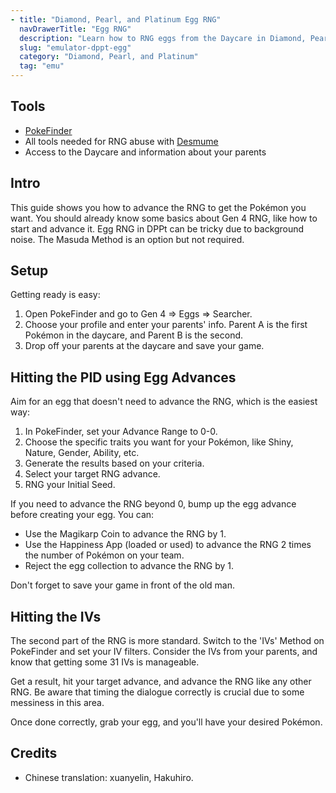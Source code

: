 ```yaml
---
- title: "Diamond, Pearl, and Platinum Egg RNG"
  navDrawerTitle: "Egg RNG"
  description: "Learn how to RNG eggs from the Daycare in Diamond, Pearl, and Platinum for shiny, high-IV Pokémon."
  slug: "emulator-dppt-egg"
  category: "Diamond, Pearl, and Platinum"
  tag: "emu"
---
```


## Tools

- [PokeFinder](/pokefinder)
- All tools needed for RNG abuse with [Desmume](/desmume-setup)
- Access to the Daycare and information about your parents

## Intro

This guide shows you how to advance the RNG to get the Pokémon you want. You should already know some basics about Gen 4 RNG, like how to start and advance it. Egg RNG in DPPt can be tricky due to background noise. The Masuda Method is an option but not required.

## Setup

Getting ready is easy:

1. Open PokeFinder and go to Gen 4 => Eggs => Searcher.
2. Choose your profile and enter your parents' info. Parent A is the first Pokémon in the daycare, and Parent B is the second.
3. Drop off your parents at the daycare and save your game.

## Hitting the PID using Egg Advances

Aim for an egg that doesn't need to advance the RNG, which is the easiest way:

1. In PokeFinder, set your Advance Range to 0-0.
2. Choose the specific traits you want for your Pokémon, like Shiny, Nature, Gender, Ability, etc.
3. Generate the results based on your criteria.
4. Select your target RNG advance.
5. RNG your Initial Seed.

If you need to advance the RNG beyond 0, bump up the egg advance before creating your egg. You can:

- Use the Magikarp Coin to advance the RNG by 1.
- Use the Happiness App (loaded or used) to advance the RNG 2 times the number of Pokémon on your team.
- Reject the egg collection to advance the RNG by 1.

Don't forget to save your game in front of the old man.

## Hitting the IVs

The second part of the RNG is more standard. Switch to the 'IVs' Method on PokeFinder and set your IV filters. Consider the IVs from your parents, and know that getting some 31 IVs is manageable.

Get a result, hit your target advance, and advance the RNG like any other RNG. Be aware that timing the dialogue correctly is crucial due to some messiness in this area.

Once done correctly, grab your egg, and you'll have your desired Pokémon.

## Credits

- Chinese translation: xuanyelin, Hakuhiro.
